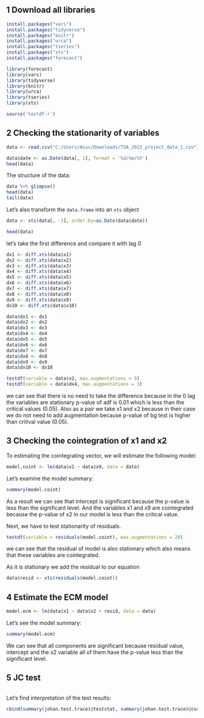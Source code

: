 ## 1 Download all libraries 

```r
install.packages("vars")
install.packages("tidyverse")
install.packages("knitr")
install.packages("urca")
install.packages("tseries")
install.packages("xts")
install.packages("forecast")
```

```r

library(forecast)
library(vars)
library(tidyverse)
library(knitr)
library(urca)
library(tseries)
library(xts)

```


```r
source('testdf.r')
```


## 2 Checking the stationarity of variables
```r

data <- read.csv("C:/Users/Asus/Downloads/TSA_2023_project_data_1.csv")

data$date <- as.Date(data[, 1], format = '%d/%m/%Y')
head(data)
```


The structure of the data:
```r
data %>% glimpse()
head(data)
tail(data)
```



Let's also transform the `data.frame` into an `xts` object
```r
data <- xts(data[, -1], order.by=as.Date(data$date))

``` 


```r
head(data)

```

let's take the first difference and compare it with lag 0

```r

dx1 <- diff.xts(data$x1)
dx2 <- diff.xts(data$x2)
dx3 <- diff.xts(data$x3)
dx4 <- diff.xts(data$x4)
dx5 <- diff.xts(data$x5)
dx6 <- diff.xts(data$x6)
dx7 <- diff.xts(data$x7)
dx8 <- diff.xts(data$x8)
dx9 <- diff.xts(data$x9)
dx10 <- diff.xts(data$x10)

data$dx1 <- dx1
data$dx2 <- dx2
data$dx3 <- dx3
data$dx4 <- dx4
data$dx5 <- dx5
data$dx6 <- dx6
data$dx7 <- dx7
data$dx8 <- dx8
data$dx9 <- dx9
data$dx10 <- dx10

```


```r
testdf(variable = data$x2, max.augmentations = 9)
testdf(variable = data$dx4, max.augmentations = 3)
```


we can see that there is no need to take the difference because 
in the 0 lag the variables are stationary p-value of adf is 0.01 which is less than the critical values (0.05). Also as a pair we take x1 and x2 because in their case we do not need to add augmentation because p-value of bg test is higher than critival value (0.05).


## 3 Checking the cointegration of x1 and x2

To estimating the cointegrating vector, we will estimate the following model:
```r
model.coint <- lm(data$x1 ~ data$x9, data = data)
```
Let's examine the model summary:
```r
summary(model.coint)
```
As a result we can see that intercept is significant because the p-value is less than the significant level. And the variables x1 and x9 are cointegrated because the p-value of x2 in our model is less than the critical value.

Next, we have to test stationarity of residuals.
```r
testdf(variable = residuals(model.coint), max.augmentations = 20)
```

we can see that the residual of model is also stationary which also means that these variables are cointegrated.

As it is stationary we add the residual to our equation

```r

data$resid <- xts(residuals(model.coint))

```


## 4 Estimate the ECM model

```r
model.ecm <- lm(data$x1 ~ data$x2 + resid, data = data) 
```

Let's see the model summary:
```r
summary(model.ecm)
```
We can see that all components are significant because residual value, intercept and the x2 variable all of them have the p-value less than the significant level.

## 5 JC test

```r


 
```

Let's find interpretation of the test results:
```r
cbind(summary(johan.test.trace)@teststat, summary(johan.test.trace)@cval)
```
